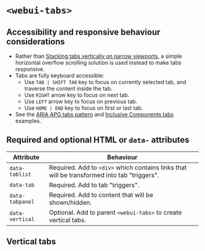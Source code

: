 
<Meta of={WebUITabs} />

# `<webui-tabs>`

## Accessibility and responsive behaviour considerations
- Rather than [Stacking tabs vertically on narrow viewports](https://inclusive-components.design/tabbed-interfaces/#responsivedesign), a simple horizontal overflow scrolling solution is used instead to make tabs responsive.
- Tabs are fully keyboard accessible:
    - Use `TAB | SHIFT TAB` key to focus on currently selected tab, and traverse the content inside the tab.
    - Use `RIGHT` arrow key to focus on next tab.
    - Use `LEFT` arrow key to focus on previous tab.
    - Use `HOME | END` key to focus on first or last tab.
- See the [ARIA APG tabs pattern](https://www.w3.org/WAI/ARIA/apg/patterns/tabpanel/) and [Inclusive Components tabs](https://inclusive-components.design/tabbed-interfaces/) examples.

## Required and optional HTML  or `data-` attributes

Attribute | Behaviour
--- | ---
`data-tablist` | Required. Add to `<div>` which contains links that will be transformed into tab "triggers".
`data-tab` | Required. Add to tab "triggers".
`data-tabpanel` | Required. Add to content that will be shown/hidden.
`data-vertical` | Optional. Add to parent `<webui-tabs>` to create vertical tabs.

<Canvas of={WebUITabs.WebUITabs} />

## Vertical tabs
<Canvas of={WebUITabs.WebUIVerticalTabs} />
